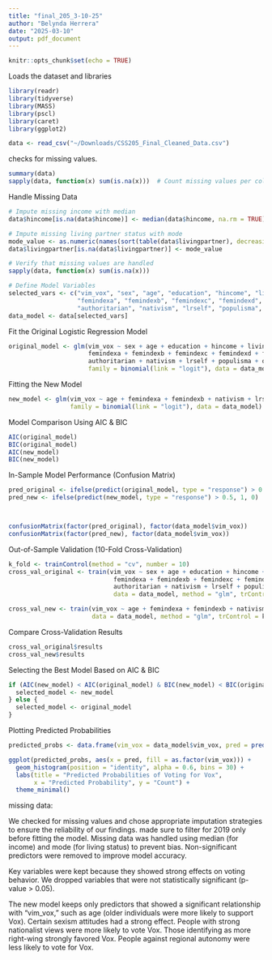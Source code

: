 ```yaml
---
title: "final_205_3-10-25"
author: "Belynda Herrera"
date: "2025-03-10"
output: pdf_document
---
```


```r
knitr::opts_chunk$set(echo = TRUE)
```

Loads the dataset and libraries

```r
library(readr)
library(tidyverse) 
library(MASS)       
library(pscl)       
library(caret)
library(ggplot2) 

data <- read_csv("~/Downloads/CSS205_Final_Cleaned_Data.csv")
```

checks for missing values.

```r
summary(data)
sapply(data, function(x) sum(is.na(x)))  # Count missing values per column

```

Handle Missing Data

```r
# Impute missing income with median
data$hincome[is.na(data$hincome)] <- median(data$hincome, na.rm = TRUE)

# Impute missing living partner status with mode
mode_value <- as.numeric(names(sort(table(data$livingpartner), decreasing = TRUE)[1]))
data$livingpartner[is.na(data$livingpartner)] <- mode_value

# Verify that missing values are handled
sapply(data, function(x) sum(is.na(x)))

```

```r
# Define Model Variables
selected_vars <- c("vim_vox", "sex", "age", "education", "hincome", "livingpartner", 
                   "femindexa", "femindexb", "femindexc", "femindexd", "femindexe", 
                   "authoritarian", "nativism", "lrself", "populisma", "orgterr")
data_model <- data[selected_vars]
```
Fit the Original Logistic Regression Model
```r
original_model <- glm(vim_vox ~ sex + age + education + hincome + livingpartner + 
                      femindexa + femindexb + femindexc + femindexd + femindexe +
                      authoritarian + nativism + lrself + populisma + orgterr, 
                      family = binomial(link = "logit"), data = data_model)

```




Fitting the New Model
```r
new_model <- glm(vim_vox ~ age + femindexa + femindexb + nativism + lrself + orgterr, 
                 family = binomial(link = "logit"), data = data_model)

```

Model Comparison Using AIC & BIC

```r
AIC(original_model)
BIC(original_model)
AIC(new_model)
BIC(new_model)

```

In-Sample Model Performance (Confusion Matrix)

```r
pred_original <- ifelse(predict(original_model, type = "response") > 0.5, 1, 0)
pred_new <- ifelse(predict(new_model, type = "response") > 0.5, 1, 0)



confusionMatrix(factor(pred_original), factor(data_model$vim_vox))
confusionMatrix(factor(pred_new), factor(data_model$vim_vox))
```

Out-of-Sample Validation (10-Fold Cross-Validation)

```r
k_fold <- trainControl(method = "cv", number = 10)
cross_val_original <- train(vim_vox ~ sex + age + education + hincome + livingpartner + 
                             femindexa + femindexb + femindexc + femindexd + femindexe +
                             authoritarian + nativism + lrself + populisma + orgterr, 
                             data = data_model, method = "glm", trControl = k_fold, family = binomial)

cross_val_new <- train(vim_vox ~ age + femindexa + femindexb + nativism + lrself + orgterr, 
                       data = data_model, method = "glm", trControl = k_fold, family = binomial)

```

Compare Cross-Validation Results
```r
cross_val_original$results
cross_val_new$results

```

Selecting the Best Model Based on AIC & BIC

```r
if (AIC(new_model) < AIC(original_model) & BIC(new_model) < BIC(original_model)) {
  selected_model <- new_model
} else {
  selected_model <- original_model
}


```

Plotting Predicted Probabilities

```r
predicted_probs <- data.frame(vim_vox = data_model$vim_vox, pred = predict(selected_model, type = "response"))

ggplot(predicted_probs, aes(x = pred, fill = as.factor(vim_vox))) +
  geom_histogram(position = "identity", alpha = 0.6, bins = 30) +
  labs(title = "Predicted Probabilities of Voting for Vox",
       x = "Predicted Probability", y = "Count") +
  theme_minimal()

```
missing data:

We checked for missing values and chose appropriate imputation strategies to ensure the reliability of our findings. made sure to filter for 2019 only before fitting the model. Missing data was handled using median (for income) and mode (for living status) to prevent bias. Non-significant predictors were removed to improve model accuracy. 

Key variables were kept because they showed strong effects on voting behavior. We dropped variables that were not statistically significant (p-value > 0.05).

The new model keeps only predictors that showed a significant relationship with "vim_vox," such as age (older individuals were more likely to support Vox). Certain sexism attitudes had a strong effect. People with strong nationalist views were more likely to vote Vox. Those identifying as more right-wing strongly favored Vox. People against regional autonomy were less likely to vote for Vox.
